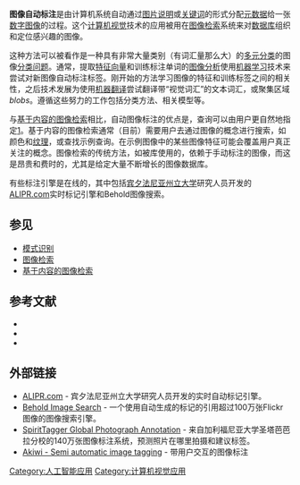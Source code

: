 '''图像自动标注'''是由计算机系统自动通过[[图片说明|图片说明]]或[[关键词|关键词]]的形式分配[[元数据|元数据]]给一张[[数字图像|数字图像]]的过程。这个[[计算机视觉|计算机视觉]]技术的应用被用在[[图像检索|图像检索]]系统来对[[数据库|数据库]]组织和定位感兴趣的图像。

这种方法可以被看作是一种具有非常大量类别（有词汇量那么大）的[[多元分类|多元分类]]的图像[[分类问题|分类问题]]。通常，提取[[特征向量|特征向量]]和训练标注单词的[[图像分析|图像分析]]使用[[机器学习|机器学习]]技术来尝试对新图像自动标注标签。刚开始的方法学习图像的特征和训练标签之间的相关性，之后技术发展为使用[[机器翻译|机器翻译]]尝试翻译带“视觉词汇”的文本词汇，或聚集区域''blobs''。遵循这些努力的工作包括分类方法、相关模型等。

与[[基于内容的图像检索|基于内容的图像检索]]相比，自动图像标注的优点是，查询可以由用户更自然地指定[https://web.archive.org/web/20140808134447/http://i.yz.yamagata-u.ac.jp/paper/inoue04irix.pdf]。基于内容的图像检索通常（目前）需要用户去通过图像的概念进行搜索，如颜色和[[纹理|纹理]]，或查找示例查询。在示例图像中的某些图像特征可能会覆盖用户真正关注的概念。图像检索的传统方法，如被库使用的，依赖于手动标注的图像，而这是昂贵和费时的，尤其是给定大量不断增长的图像数据库。

有些标注引擎是在线的，其中包括[[宾夕法尼亚州立大学|宾夕法尼亚州立大学]]研究人员开发的[https://web.archive.org/web/20071104125804/http://alipr.com/ ALIPR.com]实时标记引擎和Behold图像搜索。

==参见==
* [[模式识别|模式识别]]
* [[图像检索|图像检索]]
* [[基于内容的图像检索|基于内容的图像检索]]

==参考文献==
* {{cite journal | last=Datta | first=Ritendra | author2=Dhiraj Joshi | author3=Jia Li | author4=James Z. Wang | title=Image Retrieval: Ideas, Influences, and Trends of the New Age | journal=ACM Computing Surveys | url=http://infolab.stanford.edu/~wangz/project/imsearch/review/JOUR/ | year=2008 | doi=10.1145/1348246.1348248 | volume=40 | pages=1–60 | issue=2 | access-date=2016-02-15 | archive-date=2016-04-01 | archive-url=https://web.archive.org/web/20160401165146/http://infolab.stanford.edu/~wangz/project/imsearch/review/JOUR/ | dead-url=no }}
* {{cite conference |author=Nicolas Hervé |author2=Nozha Boujemaa |url=http://www-rocq.inria.fr/~nherve/nherve_civr2007.pdf |title=Image annotation : which approach for realistic databases ? |booktitle=ACM International Conference on Image and Video Retrieval |year=2007 |deadurl=yes |archiveurl=https://web.archive.org/web/20110520140240/http://www-rocq.inria.fr/~nherve/nherve_civr2007.pdf |archivedate=2011-05-20 |access-date=2016-02-15 }}
* {{cite conference |author=M Inoue |url=http://i.yz.yamagata-u.ac.jp/paper/inoue04irix.pdf |title=On the need for annotation-based image retrieval |booktitle=Workshop on Information Retrieval in Context |year=2004 |pages=44–46 |deadurl=yes |archiveurl=https://web.archive.org/web/20140808134447/http://i.yz.yamagata-u.ac.jp/paper/inoue04irix.pdf |archivedate=2014-08-08 |access-date=2016-02-15 }}

==外部链接==
* [https://web.archive.org/web/20071104125804/http://alipr.com/ ALIPR.com] - 宾夕法尼亚州立大学研究人员开发的实时自动标记引擎。
* [http://photo.beholdsearch.com/search.jsp Behold Image Search]{{Wayback|url=http://photo.beholdsearch.com/search.jsp |date=20080516175627 }} - 一个使用自动生成的标记的引用超过100万张Flickr图像的图像搜索引擎。
* [https://web.archive.org/web/20090323073406/http://cortina.ece.ucsb.edu/index.php SpiritTagger Global Photograph Annotation] - 来自加利福尼亚大学圣塔芭芭拉分校的140万张图像标注系统，预测照片在哪里拍摄和建议标签。
* [http://www.akiwi.eu/ Akiwi - Semi automatic image tagging]{{Wayback|url=http://www.akiwi.eu/ |date=20160303185637 }} - 带用户交互的图像标注

[[Category:人工智能应用|Category:人工智能应用]]
[[Category:计算机视觉应用|Category:计算机视觉应用]]